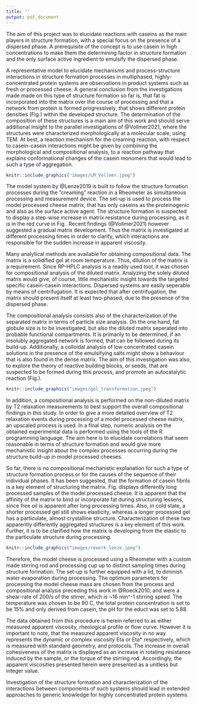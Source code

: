 ```yaml
---
title: ''
output: pdf_document
---
```


\section{Motivation and Aim}

The aim of this project was to elucidate reactions with caseins as the main players in structure formation, with a special focus on the presence of a dispersed phase. A prerequisite  of the concept is to use casein in high concentrations to make them the determining factor in structure formation and the only surface active ingredient to emulsify the dispersed phase.

A representative model to elucidate mechanisms and process-structure interactions in structure formation processes in multiphased, highly-concentrated protein systems are observations in product systems such as fresh or processed cheese. A general conclusion from the investigations made made on this type of structure formation so far is, that fat is incorporated into the matrix over the course of processing and that a network from protein is formed progressively, that shows different protein densities (Fig.\ref{fig:LM}) within the developed structure. The determination of the composition of these structures is a main aim of this work and should serve additional insight to the parallel investigations of @Vollmer2021, where the structures were characterized morphologically at a molecular scale, using TEM. 
At best, a reaction mechanism for the creaming reaction, with respect to casein-casein interactions might be given by combining the morphological and compositional analysis, to a reaction pathway that explains conformational changes of the casein monomers that would lead to such a type of aggregation.

```r
knitr::include_graphics("images/LM_Vollmer.jpeg")
```
The model system by @Lenze2019 is built to follow the structure formation processes during the "creaming" reaction in a Rheometer as simultaneous processing and measurement device. The set-up is used to process the model processed cheese matrix, that has only caseins as the proteinogenic and also as the surface active agent. The structure formation is suspected to display a step-wise increase in matrix resistance during processing, as it is in the red curve in Fig.\ref{fig:rework}. Recent findings (@Vollmer2021) however suggested a gradual matrix development. Thus the matrix is investigated at different processing times in order to clarify, which interactions are responsible for the sudden increase in apparent viscosity. 

Many analytical methods are available for obtaining compositional data. The matrix is a solidified gel at room temperature. Thus, dilution of the matrix is a requirement. Since RP-HPLC analysis is a readily used tool, it was chosen for compositional analysis of the diluted matrix. Analyzing the solely diluted matrix would give, of course, little mechanistic insight towards the targeted specific casein-casein interactions. Dispersed systems are easily seperable by means of centrifugation. It is expected that after centrifugation, the matrix should present itself at least two-phased, due to the presence of the dispersed phase.

The compositional analysis consists also of the characterization of the separated matrix in terms of particle size analysis. On the one hand, fat globule size is to be investigated, but also the diluted matrix seperated into probable functional compartments. It is primarily to be determined, if an insolubly aggregated network is formed, that can be followed during its build-up.
Additionally, a colloidal analysis of low concentrated casein solutions in the presence of the emulsifying salts might show a behaviour that is also found in the dense matrix. The aim of this investigation was also, to explore the theory of reactive building blocks, or seeds, that are suspected to be formed during this process, and promote an autocatalytic reaction (Fig.\ref{fig:state}). 

```r
knitr::include_graphics("images/gel_transformation.jpeg")
```

In addition, a compositional analysis is performed on the non-diluted matrix by T2 relaxation measurements to best support the overall compositional findings in this study. In order to give a more detailed overview of T2 relaxation events during processing of a model processed cheese matrix, an upscaled process is used. In a final step, numeric analysis on the obtained experimental data is performed using the tools of the R programming language. The aim here is to elucidate correlations that seem reasonable in terms of structure formation and would give more mechanistic insight about the complex processes occurring during the structure build-up in model processed cheeses.

So far, there is no compositional mechanistic explanation for such a type of structure formation process or for the causes of the sequence of their individual phases. It has been suggested, that the formation of casein fibrils is a key element of structuring the matrix. Fig.\ref{fig:state} displays differently long processed samples of the model processed cheese. It is apparent that the affinity of the matrix to bind or incorporate fat during structuring lessens, since free oil is apparent after long processing times. Also, in cold state, a shorter processed gel still shows elasticity, whereas a longer processed gel has a particulate, almost crystalline structure.
Characterization of these two apparently differently aggregated structures is a key element of this work. Further, it is to be clarified how the matrix is developing from the elastic to the particulate structure during processing.

```r
knitr::include_graphics("images/rework_lenze.jpeg")
```

Therefore, the model cheese is processed using a Rheometer with a custom made stirring rod and processing cup up to distinct sampling times during structure formation. The set-up is further equipped with a lid, to diminish water evaporation during processing.
The optimum parameters for processing the model cheese mass are chosen from the process and compositional analysis preceding this work in @Roeck2010, and were a shear-rate of 200/s of the stirrer, which is ~16 min^-1 stirring speed. The temperature was chosen to be 90 C, the total protein concentration is set to be 15% and only derived from casein, the pH for the educt was set to 5.88.

The data obtained from this procedure is herein referred to as either measured apparent viscosity, rheological profile or flow curve. However it is important to note, that the measured apparent viscosity in no way represents the dynamic or complex viscosity Eta or Eta* respectively, which is measured with standard geometry, and protocols. The increase in overall cohesiveness of the matrix is displayed as an increase in rotating resistance induced by the sample, or the torque of the stirring rod. Accordingly, the apparent viscosities presented herein were presented as a unitless but integer value.

Investigation of the structure formation and characterization of the interactions between components of such systems should lead in extended approaches to generic knowledge for highly concentrated protein systems. 